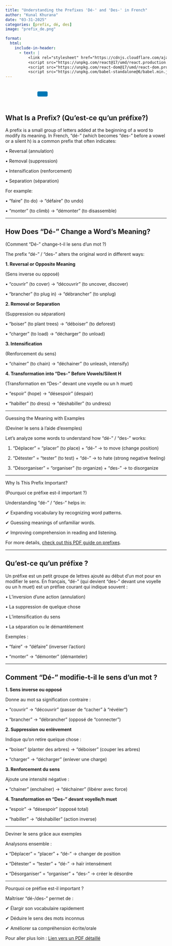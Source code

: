 ```yaml
---
title: "Understanding the Prefixes 'Dé-' and 'Des-' in French"
author: "Kunal Khurana"
date: "03-31-2025"
categories: [prefix, dé, des]
image: "prefix_de.png"

format:
  html:
    include-in-header:
      - text: |
          <link rel="stylesheet" href="https://cdnjs.cloudflare.com/ajax/libs/font-awesome/6.0.0/css/all.min.css">
          <script src="https://unpkg.com/react@17/umd/react.production.min.js"></script>
          <script src="https://unpkg.com/react-dom@17/umd/react-dom.production.min.js"></script>
          <script src="https://unpkg.com/babel-standalone@6/babel.min.js"></script>
---
```


::: {style="text-align: left; padding: 10px;"}
<a href="mailto:frenchwithkunal@gmail.com" target="_blank" style="margin: 0 10px; color: #000;"><i class="fas fa-envelope fa-lg"></i></a> <a href="https://www.instagram.com/frenchwithkunal" target="_blank" style="margin: 0 10px; color: #E1306C;"><i class="fab fa-instagram fa-lg"></i></a> <a href="https://frenchwithkunal.ca" target="_blank" style="margin: 0 10px; color: #0077b5;"><i class="fas fa-globe fa-lg"></i></a> <a href="https://whatsapp.com/channel/0029Vb57n2e7dmegpjYpyi3V" target="_blank" style="margin: 0 10px; color: #25D366;"><i class="fab fa-whatsapp fa-lg"></i></a> <button onclick="copyLink()" style="background-color: #0077b5; color: white; padding: 8px 16px; border: none; border-radius: 4px; cursor: pointer; margin-left: 10px;"> <i class="fas fa-copy"></i> </button> [Link copied!]{#copy-message style="margin-left: 10px; color: green; display: none;"}
:::





<div id="react-root"></div>
 <script type="text/babel">
 const ProfilePage = () => {
  const { useState, useEffect } = React;
  const [redirectCounter, setRedirectCounter] = useState(4);
  const [isRedirecting, setIsRedirecting] = useState(false);

  const isFrench = document.documentElement.lang === "fr";

  const translations = {
    noAccess: isFrench 
      ? "Vous n'avez pas accès à cette page. Si vous pensez que vous avez accès, veuillez <a href='https://frenchwithkunal.ca/login.html'>vous connecter</a>."
      : "You don't have access to this page. If you think you have, kindly <a href='https://frenchwithkunal.ca/login.html'>login</a>.",
    subscribe: isFrench
      ? "Veuillez vous abonner pour obtenir l'accès."
      : "Please subscribe to gain access.",
    redirecting: isFrench
      ? `Redirection vers la page d'abonnement dans ${redirectCounter} secondes...`
      : `Redirecting to subscription page in ${redirectCounter} seconds...`
  };

  const refreshToken = async () => {
    const storedRefreshToken = localStorage.getItem("refreshToken");

    if (!storedRefreshToken) {
      window.location.href = "/login.html";
      return null;
    }

    try {
      const response = await fetch("https://frenchwithkunal-cdf6ea3f88ce.herokuapp.com/api/v1/auth/refresh-token", {
        method: "POST",
        headers: {
          "Content-Type": "application/json",
        },
        body: JSON.stringify({ refreshToken: storedRefreshToken }),
      });

      if (!response.ok) {
        localStorage.removeItem("accessToken");
        localStorage.removeItem("refreshToken");
        window.location.href = "/login.html";
        return null;
      }

      const data = await response.json();
      localStorage.setItem("accessToken", data.accessToken);
      return data.accessToken;
    } catch (error) {
      localStorage.removeItem("accessToken");
      localStorage.removeItem("refreshToken");
      window.location.href = "/login.html";
      return null;
    }
  };

  const fetchWithAuth = async (url, options = {}) => {
    let accessToken = localStorage.getItem("accessToken");

    options.headers = {
      ...options.headers,
      Authorization: `Bearer ${accessToken}`,
      "Content-Type": "application/json",
    };

    let response = await fetch(url, options);

    if (response.status === 401) {
      console.log("Access token expired, attempting to refresh...");

      // Refresh token
      accessToken = await refreshToken();

      if (!accessToken) return null;

      options.headers.Authorization = `Bearer ${accessToken}`;
      response = await fetch(url, options);
    }

    return response.json();
  };

  const showNoAccessMessage = () => {
    setIsRedirecting(true);
    
    const noAccessMessage = `
      <div style="text-align: center; padding: 20px;">
        <h2>${translations.noAccess}</h2>
        <p>${translations.subscribe}</p>
        <p>${translations.redirecting}</p>
      </div>
    `;
    document.body.innerHTML = noAccessMessage;
    
    // Start countdown and redirect
    const redirectInterval = setInterval(() => {
      setRedirectCounter((prev) => {
        const newCounter = prev - 1;
        if (newCounter <= 0) {
          clearInterval(redirectInterval);
          window.location.href = "https://learn.frenchwithkunal.ca/subscription";
        }
        
        // Update the countdown text
        const countdownElement = document.querySelector('p:last-child');
        if (countdownElement) {
          countdownElement.textContent = isFrench
            ? `Redirection vers la page d'abonnement dans ${newCounter} secondes...`
            : `Redirecting to subscription page in ${newCounter} seconds...`;
        }
        
        return newCounter;
      });
    }, 1000);
  };

  useEffect(() => {
    const storedToken = localStorage.getItem('accessToken');

    if(!storedToken) {
      showNoAccessMessage();
    } else {
      const fetchData = async() => {
        const data = await fetchWithAuth("https://frenchwithkunal-cdf6ea3f88ce.herokuapp.com/api/v1/auth/me", {
          method: "POST",
        });

        if (data && data.data && data.data.hasAccess) {
          console.log(data);
        } else {
          showNoAccessMessage();
        }
      };
      fetchData();
    }
  }, []);

  return (
    <div></div>
  );
};

ReactDOM.render(
  <ProfilePage />,
  document.getElementById('react-root')
);
 </script>


::: {.content-visible when-profile="english"}


## What Is a Prefix? (Qu'est-ce qu'un préfixe?)

A prefix is a small group of letters added at the beginning of a word to modify its meaning. In French, "dé-" (which becomes "des-" before a vowel or a silent h) is a common prefix that often indicates:

•	Reversal (annulation)

•	Removal (suppression)

•	Intensification (renforcement)

•	Separation (séparation)

For example:

•	"faire" (to do) → "défaire" (to undo)

•	"monter" (to climb) → "démonter" (to disassemble)

---


## How Does "Dé-" Change a Word’s Meaning?

(Comment "Dé-" change-t-il le sens d'un mot ?)

The prefix "dé-" / "des-" alters the original word in different ways:

**1. Reversal or Opposite Meaning**

(Sens inverse ou opposé)

•	"couvrir" (to cover) → "découvrir" (to uncover, discover)

•	"brancher" (to plug in) → "débrancher" (to unplug)

**2. Removal or Separation**

(Suppression ou séparation)

•	"boiser" (to plant trees) → "déboiser" (to deforest)

•	"charger" (to load) → "décharger" (to unload)

**3. Intensification**

(Renforcement du sens)

•	"chainer" (to chain) → "déchainer" (to unleash, intensify)


**4. Transformation into "Des-" Before Vowels/Silent H**

(Transformation en "Des-" devant une voyelle ou un h muet)

•	"espoir" (hope) → "désespoir" (despair)

•	"habiller" (to dress) → "déshabiller" (to undress)

---


Guessing the Meaning with Examples

(Deviner le sens à l'aide d'exemples)

Let’s analyze some words to understand how "dé-" / "des-" works:

1.	"Déplacer" = "placer" (to place) + "dé-" → to move (change position)

2.	"Détester" = "tester" (to test) + "dé-" → to hate (strong negative feeling)

3.	"Désorganiser" = "organiser" (to organize) + "des-" → to disorganize

---


Why Is This Prefix Important?

(Pourquoi ce préfixe est-il important ?)


Understanding "dé-" / "des-" helps in:

✔ Expanding vocabulary by recognizing word patterns.

✔ Guessing meanings of unfamiliar words.

✔ Improving comprehension in reading and listening.

For more details, [check out this PDF guide on prefixes](https://drive.google.com/file/d/1es2IvKr201MboiXCbjzBIAvbxQsQmJVZ/view?usp=drive_link).


---


:::



::: {.content-visible when-profile="french"}



## Qu'est-ce qu'un préfixe ?

Un préfixe est un petit groupe de lettres ajouté au début d'un mot pour en modifier le sens. En français, "dé-" (qui devient "des-" devant une voyelle ou un h muet) est un préfixe courant qui indique souvent :

•	L'inversion d'une action (annulation)

•	La suppression de quelque chose

•	L'intensification du sens

•	La séparation ou le démantèlement

Exemples :

•	"faire" → "défaire" (inverser l'action)

•	"monter" → "démonter" (démanteler)

---

## Comment "Dé-" modifie-t-il le sens d'un mot ?

**1. Sens inverse ou opposé**

Donne au mot sa signification contraire :

•	"couvrir" → "découvrir" (passer de "cacher" à "révéler")

•	"brancher" → "débrancher" (opposé de "connecter")


**2. Suppression ou enlèvement**

Indique qu'on retire quelque chose :

•	"boiser" (planter des arbres) → "déboiser" (couper les arbres)

•	"charger" → "décharger" (enlever une charge)

**3. Renforcement du sens**

Ajoute une intensité négative :

•	"chainer" (enchaîner) → "déchainer" (libérer avec force)


**4. Transformation en "Des-" devant voyelle/h muet**

•	"espoir" → "désespoir" (opposé total)

•	"habiller" → "déshabiller" (action inverse)

---

Deviner le sens grâce aux exemples

Analysons ensemble :

•	"Déplacer" = "placer" + "dé-" → changer de position

•	"Détester" = "tester" + "dé-" → haïr intensément

•	"Désorganiser" = "organiser" + "des-" → créer le désordre

---

Pourquoi ce préfixe est-il important ?

Maîtriser "dé-/des-" permet de :

✔ Élargir son vocabulaire rapidement

✔ Déduire le sens des mots inconnus

✔ Améliorer sa compréhension écrite/orale

Pour aller plus loin : [Lien vers un PDF détaillé](https://drive.google.com/file/d/1es2IvKr201MboiXCbjzBIAvbxQsQmJVZ/view?usp=drive_link)


:::